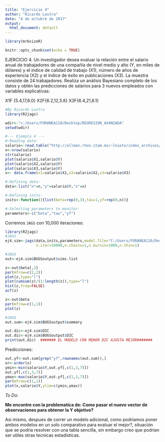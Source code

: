 ```yaml
---
title: "Ejercicio 4"
author: "Ricardo Lastra"
date: "4 de octubre de 2017"
output:
  html_document: default
---
```


```r
library(mrbsizeR)
```
```r
knitr::opts_chunk$set(echo = TRUE)
```
EJERCICIO 4. Un investigador desea evaluar la relación entre el salario
anual de trabajadores de una compañía de nivel medio y alto (Y, en miles
de dólares) y el índice de calidad de trabajo (X1), número de años de
experiencia (X2) y el índice de éxito en publicaciones (X3). La muestra
consiste de 24 trabajadores. Realiza un análisis Bayesiano completo de los
datos y obtén las predicciones de salarios para 3 nuevos empleados con
variables explicativas:

X1F {5.4,17,6.0}   X2F{6.2,12,5.8}  X3F{6.4,21,6.1}

```r
#By Ricardo Lastra
library(R2jags)

wdir<-"c:/Users/FORANEA110/Desktop/REGRESION_AVANZADA"
setwd(wdir)

#--- Ejemplo 4 ---
#-Reading data-
salario<-read.table("http://allman.rhon.itam.mx/~lnieto/index_archivos/salarios.txt",header=TRUE)
n<-nrow(salario)
str(salario)
plot(salario$X1,salario$Y)
plot(salario$X2,salario$Y)
plot(salario$X3,salario$Y)
x<- data.frame(x1=salario$X1,x2=salario$X2,x3=salario$X3)

#-Defining data-
data<-list("n"=n,"y"=salario$Y,"x"=x)

#-Defining inits-
inits<-function(){list(beta=rep(0,3),tau=1,yf=rep(0,n))}

#-Selecting parameters to monitor-
parameters<-c("beta","tau","yf")
```

Corremos `JAGS` con 10,000 iteraciones:

```r
library(R2jags)
#JAGS
ej4.sim<-jags(data,inits,parameters,model.file="C:/Users/FORANEA110/Desktop/REGRESION_AVANZADA/Ej4.txt",
              n.iter=10000,n.chains=1,n.burnin=1000,n.thin=1)

#JAGS
out<-ej4.sim$BUGSoutput$sims.list

z<-out$beta[,3]
par(mfrow=c(2,2))
plot(z,type="l")
plot(cumsum(z)/(1:length(z)),type="l")
hist(z,freq=FALSE)
acf(z)
```

```r
z<-out$beta
par(mfrow=c(1,1))
plot(z)
```

```r
#JAGS
out.sum<-ej4.sim$BUGSoutput$summary
```

```r
out.dic<-ej4.sim$DIC
out.dic<-ej4.sim$BUGSoutput$DIC
print(out.dic)  ####### EL MODELO CON MENOR DIC AJUSTA MEJOR#######
```
Predicciones:
```r
out.yf<-out.sum[grep("yf",rownames(out.sum)),]
or<-order(x)
ymin<-min(salario$Y,out.yf[,c(1,3,7)])
out.yf[,c(1,3,7)]
ymax<-max(salario$Y,out.yf[,c(1,3,7)])
par(mfrow=c(1,1))
plot(x,salario$Y,ylim=c(ymin,ymax))
```
*To Do:*

**Me encontre con la problematica de: Como pasar el nuevo vector de observaciones para obtener la Y objetivo?**

Asi mismo, despues de correr un modelo adicional, como podriamos poner ambos modelos en un solo comparativo para evaluar el mejor?, situación que se podria resolver con una tabla sencilla, sin embargo creo que podrian ser utiles otras tecnicas estadisticas.




